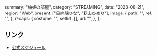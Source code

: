   summary: "柚姫の部屋",
  category: "STREAMING",
  date: "2023-08-21",
  region: "Web",
  present: ["日向端ひな", "籾山ひめり"],
  image: {
    path: "",
    ref: "",
  },
  recaps: {
    costume: "",
    setlist: [],
    url: "",
  },
};

## リンク

- [公式スケジュール](https://takanenonadeshiko.jp/?p=1274)
